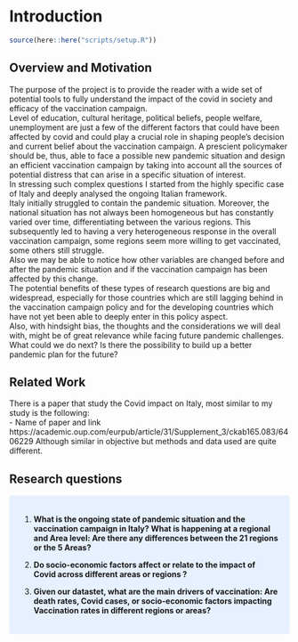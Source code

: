 
# Introduction

```r
source(here::here("scripts/setup.R"))
```

## Overview and Motivation

The purpose of the project is to provide the reader with a wide set of potential tools to fully understand the impact of the covid in society and efficacy of the vaccination campaign.    
Level of education, cultural heritage, political beliefs, people welfare, unemployment are just a few of the different factors that could have been affected by covid and could play a crucial role in shaping people's decision and current belief about the vaccination campaign. A prescient policymaker should be, thus, able to face a possible new pandemic situation and design an efficient vaccination campaign by taking into account all the sources of potential distress that can arise in a specific situation of interest.   
In stressing such complex questions I started from the highly specific case of Italy and deeply analysed the ongoing Italian framework.    
Italy initially struggled to contain the pandemic situation. Moreover, the national situation has not always been homogeneous but has constantly varied over time, differentiating between the various regions. This subsequently led to having a very heterogeneous response in the overall vaccination campaign, some regions seem more willing to get vaccinated, some others still struggle.    
Also we may be able to notice how other variables are changed before and after the pandemic situation and if the vaccination campaign has been affected by this change.   
The potential benefits of these types of research questions are big and widespread, especially for those countries which are still lagging behind in the vaccination campaign policy and for the developing countries which have not yet been able to deeply enter in this policy aspect.   
Also, with hindsight bias, the thoughts and the considerations we will deal with, might be of great relevance while facing future pandemic challenges. What could we do next? Is there the possibility to build up a better pandemic plan for the future?



## Related Work

There is a  paper that study the Covid impact on Italy, most similar to my study is the following:  
- Name of paper and link https://academic.oup.com/eurpub/article/31/Supplement_3/ckab165.083/6406229
Although similar in objective but methods and data used are quite different.

## Research questions

<style>
div.blue { background-color:#e6f0ff; border-radius: 5px; padding: 20px;}
</style>
<div class = "blue">

1. **What is the ongoing state of pandemic situation and the vaccination campaign in Italy? What is happening at a regional and Area level: Are there any differences between the 21 regions or the 5 Areas?**

2. **Do socio-economic factors affect or relate to the impact of Covid across different areas or regions ?**

3. **Given our datastet, what are the main drivers of vaccination: Are death rates, Covid cases, or socio-economic factors impacting Vaccination rates in different regions or areas?**

</div> 
